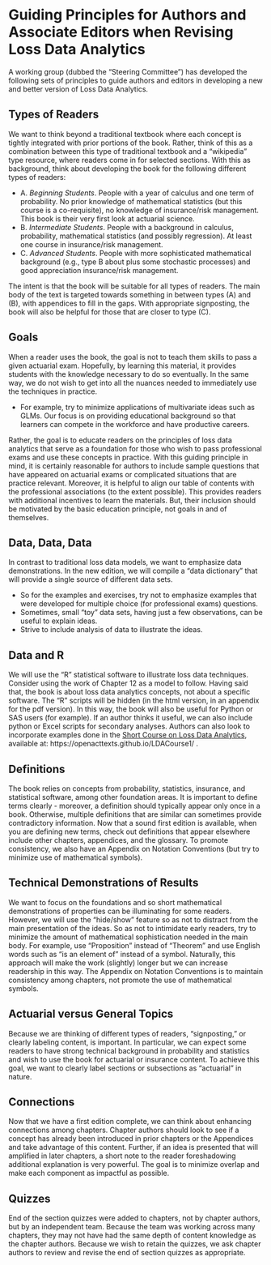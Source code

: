 # Guiding Principles for Authors and Associate Editors when Revising Loss Data Analytics



A working group (dubbed the "Steering Committee") has developed the following sets of principles to guide authors and editors in developing a new and better version of Loss Data Analytics.

## Types of Readers  

We want to think beyond a traditional textbook where each concept is tightly integrated with prior portions of the book. Rather, think of this as a combination between this type of traditional textbook and a "wikipedia" type resource, where readers come in for selected sections. 
With this as background, think about developing the book for the following different types of readers:

*  A. *Beginning Students*. People with a year of calculus and one term of probability. No prior knowledge of mathematical statistics (but this course is a co-requisite), no knowledge of insurance/risk management. This book is their very first look at actuarial science. 
*  B. *Intermediate Students*. People with a background in calculus, probability, mathematical statistics (and possibly regression). At least one course in insurance/risk management. 
*  C. *Advanced Students*. People with more sophisticated mathematical background (e.g., type B about plus some stochastic processes) and good appreciation insurance/risk management.

The intent is that the book will be suitable for all types of readers. The main body of the text is targeted towards something in between types (A) and (B), with appendices to fill in the gaps. With appropriate signposting, the book will also be helpful for those that are closer to type (C).

## Goals

When a reader uses the book, the goal is not to teach them skills to pass a given actuarial exam. Hopefully, by learning this material, it provides students with the knowledge necessary to do so eventually. In the same way, we do not wish to get into all the nuances needed to immediately use the techniques in practice.

*  For example, try to minimize applications of multivariate ideas such as GLMs. Our focus is on providing educational background so that learners can compete in the workforce and have productive careers. 

Rather, the goal is to educate readers on the principles of loss data analytics that serve as a foundation for those who wish to pass professional exams and use these concepts in practice. With this guiding principle in mind, it is certainly reasonable for authors to include sample questions that have appeared on actuarial exams or complicated situations that are practice relevant. Moreover, it is helpful to align our table of contents with the professional associations (to the extent possible). This provides readers with additional incentives to learn the materials. But, their inclusion should be motivated by the basic education principle, not goals in and of themselves.

## Data, Data, Data

In contrast to traditional loss data models, we want to emphasize data demonstrations. In the new edition, we will compile a "data dictionary" that will provide a single source of different data sets. 

*  So for the examples and exercises, try not to emphasize examples that were developed for multiple choice (for professional exams) questions.  
*  Sometimes, small "toy" data sets, having just a few observations, can be useful to explain ideas. 
*  Strive to include analysis of data to illustrate the ideas.

## Data and R

We will use the "R" statistical software to illustrate loss data techniques. Consider using the work of Chapter 12 as a model to follow. Having said that, the book is about loss data analytics concepts, not about a specific software. The "R" scripts will be hidden (in the html version, in an appendix for the pdf version). In this way, the book will also be useful for Python or SAS users (for example). If an author thinks it useful, we can also include python or Excel scripts for secondary analyses. Authors can also look to incorporate examples done in the [Short Course on Loss Data Analytics](https://openacttexts.github.io/LDACourse1/), available at:  https://openacttexts.github.io/LDACourse1/ .

## Definitions

The book relies on concepts from probability, statistics, insurance, and statistical software, among other foundation areas. It is important to define terms clearly - moreover, a definition should typically appear only once in a book. Otherwise, multiple definitions that are similar can sometimes provide contradictory information. Now that a sound first edition is available, when you are defining new terms, check out definitions that appear elsewhere include other chapters, appendices, and the glossary. To promote consistency, we also have an Appendix on Notation Conventions (but try to minimize use of mathematical symbols).

## Technical Demonstrations of Results

We want to focus on the foundations and so short mathematical demonstrations of properties can be illuminating for some readers. However, we will use the "hide/show" feature so as not to distract from the main presentation of the ideas. So as not to intimidate early readers, try to minimize the amount of mathematical sophistication needed in the main body. For example, use "Proposition" instead of "Theorem" and use English words such as "is an element of" instead of a symbol. Naturally, this approach will make the work (slightly) longer but we can increase readership in this way. The Appendix on Notation Conventions is to maintain consistency among chapters, not promote the use of mathematical symbols.

## Actuarial versus General Topics

Because we are thinking of different types of readers, "signposting," or clearly labeling content, is important. In particular, we can expect some readers to have strong technical background in probability and statistics and wish to use the book for actuarial or insurance content. To achieve this goal, we want to clearly label sections or subsections as "actuarial" in nature.

## Connections

Now that we have a first edition complete, we can think about enhancing connections among chapters. Chapter authors should look to see if a concept has already been introduced in prior chapters or the Appendices and take advantage of this content. Further, if an idea is presented that will amplified in later chapters, a short note to the reader foreshadowing additional explanation is very powerful. The goal is to minimize overlap and make each component as impactful as possible.

## Quizzes

End of the section quizzes were added to chapters, not by chapter authors, but by an independent team. Because the team was working across many chapters, they may not have had the same depth of content knowledge as the chapter authors. Because we wish to retain the quizzes, we ask chapter authors to review and revise the end of section quizzes as appropriate.

